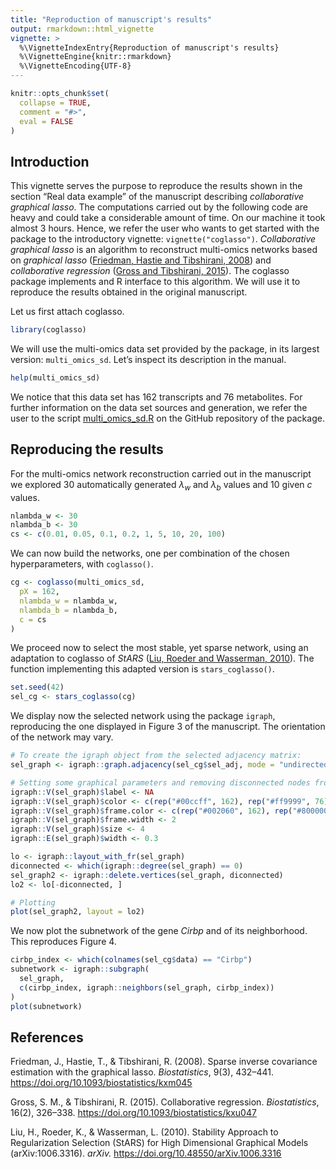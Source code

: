 ```yaml
---
title: "Reproduction of manuscript's results"
output: rmarkdown::html_vignette
vignette: >
  %\VignetteIndexEntry{Reproduction of manuscript's results}
  %\VignetteEngine{knitr::rmarkdown}
  %\VignetteEncoding{UTF-8}
---
```


```r
knitr::opts_chunk$set(
  collapse = TRUE,
  comment = "#>",
  eval = FALSE
)
```

## Introduction

This vignette serves the purpose to reproduce the results shown in the section "Real data example" of the manuscript describing *collaborative graphical lasso*. The computations carried out by the following code are heavy and could take a considerable amount of time. On our machine it took almost 3 hours. Hence, we refer the user who wants to get started with the package to the introductory vignette: `vignette("coglasso")`. *Collaborative graphical lasso* is an algorithm to reconstruct multi-omics networks based on *graphical lasso* ([Friedman, Hastie and Tibshirani, 2008](#ref)) and *collaborative regression* ([Gross and Tibshirani, 2015](#ref)). The coglasso package implements and R interface to this algorithm. We will use it to reproduce the results obtained in the original manuscript.

Let us first attach coglasso.

```r
library(coglasso)
```

We will use the multi-omics data set provided by the package, in its largest version: `multi_omics_sd`. Let's inspect its description in the manual.

```r
help(multi_omics_sd)
```

We notice that this data set has 162 transcripts and 76 metabolites. For further information on the data set sources and generation, we refer the user to the script [multi_omics_sd.R](https://github.com/DrQuestion/coglasso/blob/main/data-raw/multi_omics_sd.R) on the GitHub repository of the package.

## Reproducing the results

For the multi-omics network reconstruction carried out in the manuscript we explored 30 automatically generated $λ_w$ and $λ_b$ values and 10 given $c$ values.

```r
nlambda_w <- 30
nlambda_b <- 30
cs <- c(0.01, 0.05, 0.1, 0.2, 1, 5, 10, 20, 100)
```

We can now build the networks, one per combination of the chosen hyperparameters, with `coglasso()`.

```r
cg <- coglasso(multi_omics_sd,
  pX = 162,
  nlambda_w = nlambda_w,
  nlambda_b = nlambda_b,
  c = cs
)
```

We proceed now to select the most stable, yet sparse network, using an adaptation to coglasso of *StARS* ([Liu, Roeder and Wasserman, 2010](#ref)). The function implementing this adapted version is `stars_coglasso()`.

```r
set.seed(42)
sel_cg <- stars_coglasso(cg)
```

We display now the selected network using the package `igraph`, reproducing the one displayed in Figure 3 of the manuscript. The orientation of the network may vary.

```r
# To create the igraph object from the selected adjacency matrix:
sel_graph <- igraph::graph.adjacency(sel_cg$sel_adj, mode = "undirected")

# Setting some graphical parameters and removing disconnected nodes from the graph
igraph::V(sel_graph)$label <- NA
igraph::V(sel_graph)$color <- c(rep("#00ccff", 162), rep("#ff9999", 76))
igraph::V(sel_graph)$frame.color <- c(rep("#002060", 162), rep("#800000", 76))
igraph::V(sel_graph)$frame.width <- 2
igraph::V(sel_graph)$size <- 4
igraph::E(sel_graph)$width <- 0.3

lo <- igraph::layout_with_fr(sel_graph)
diconnected <- which(igraph::degree(sel_graph) == 0)
sel_graph2 <- igraph::delete.vertices(sel_graph, diconnected)
lo2 <- lo[-diconnected, ]

# Plotting
plot(sel_graph2, layout = lo2)
```

We now plot the subnetwork of the gene *Cirbp* and of its neighborhood. This reproduces Figure 4.

```r
cirbp_index <- which(colnames(sel_cg$data) == "Cirbp")
subnetwork <- igraph::subgraph(
  sel_graph,
  c(cirbp_index, igraph::neighbors(sel_graph, cirbp_index))
)
plot(subnetwork)
```

## References {#ref}

Friedman, J., Hastie, T., & Tibshirani, R. (2008). Sparse inverse covariance estimation with the graphical lasso. *Biostatistics*, 9(3), 432--441. <https://doi.org/10.1093/biostatistics/kxm045>

Gross, S. M., & Tibshirani, R. (2015). Collaborative regression. *Biostatistics*, 16(2), 326--338. <https://doi.org/10.1093/biostatistics/kxu047> 

Liu, H., Roeder, K., & Wasserman, L. (2010).
Stability Approach to Regularization Selection (StARS) for High Dimensional Graphical Models (arXiv:1006.3316). *arXiv.* <https://doi.org/10.48550/arXiv.1006.3316>
